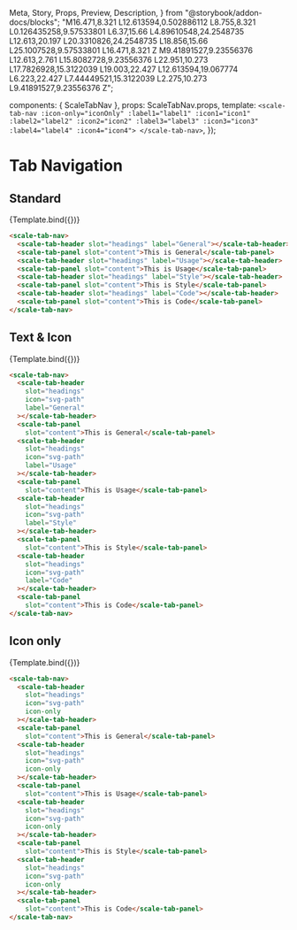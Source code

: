   Meta,
  Story,
  Props,
  Preview,
  Description,
} from "@storybook/addon-docs/blocks";
  "M16.471,8.321 L12.613594,0.502886112 L8.755,8.321 L0.126435258,9.57533801 L6.37,15.66 L4.89610548,24.2548735 L12.613,20.197 L20.3310826,24.2548735 L18.856,15.66 L25.1007528,9.57533801 L16.471,8.321 Z M9.41891527,9.23556376 L12.613,2.761 L15.8082728,9.23556376 L22.951,10.273 L17.7826928,15.3122039 L19.003,22.427 L12.613594,19.067774 L6.223,22.427 L7.44449521,15.3122039 L2.275,10.273 L9.41891527,9.23556376 Z";

<Meta title="Components/Tab-Navigation" component={ScaleTabNav} />

  components: { ScaleTabNav },
  props: ScaleTabNav.props,
  template: `
    <scale-tab-nav :icon-only="iconOnly" :label1="label1" :icon1="icon1" :label2="label2" :icon2="icon2" :label3="label3" :icon3="icon3" :label4="label4" :icon4="icon4">
    </scale-tab-nav>
  `,
});

# Tab Navigation

## Standard

<Preview withSource="none">
  <Story name="Text only">{Template.bind({})}</Story>
</Preview>

```html
<scale-tab-nav>
  <scale-tab-header slot="headings" label="General"></scale-tab-header>
  <scale-tab-panel slot="content">This is General</scale-tab-panel>
  <scale-tab-header slot="headings" label="Usage"></scale-tab-header>
  <scale-tab-panel slot="content">This is Usage</scale-tab-panel>
  <scale-tab-header slot="headings" label="Style"></scale-tab-header>
  <scale-tab-panel slot="content">This is Style</scale-tab-panel>
  <scale-tab-header slot="headings" label="Code"></scale-tab-header>
  <scale-tab-panel slot="content">This is Code</scale-tab-panel>
</scale-tab-nav>
```

<Props story="Standard" />

## Text & Icon

<Preview withSource="none">
  <Story
    name="Text and Icon"
    args={{
      icon1: "M12 5.11l7.75 7.75V19a2.245 2.245 0 01-2.25 2.25h-4.75v-4.5a.75.75 0 10-1.5 0v4.5H6.5A2.245 2.245 0 014.25 19v-6.14zm0-4.24l11.565 11.565-1.06 1.06L12 2.99 1.495 13.495l-1.06-1.06z",
      icon2: "m20.5 1v17l-5 5h-10c-1.65 0-3-1.35-3-3v-19zm-1.5 1.5h-15v17.5c0 .85.65 1.5 1.5 1.5h9v-3c0-.85.65-1.5 1.5-1.5h3zm-2.85 4.75c.25-.3.75-.3 1.05-.05s.3.75.05 1.05l-4.45 5.05-3-2.5-2.95 3.45c-.15.15-.35.25-.55.25-.15 0-.35-.05-.45-.2-.35-.25-.35-.75-.1-1.05l3.95-4.55 3 2.5z",
      icon3: "M23.55 9.4c-.25-.7-.85-1.2-1.6-1.25l-6-.45-2.25-5.55C13.4 1.45 12.75 1 12 1s-1.4.45-1.7 1.15L8 7.75 2 8.2c-.75.05-1.35.55-1.6 1.25s0 1.45.55 1.95l4.6 3.9-1.4 5.8c-.15.7.1 1.45.7 1.9.3.25.7.35 1.05.35s.65-.1.95-.25L12 19.9l5.1 3.2c.65.4 1.4.35 2-.05.6-.45.85-1.2.7-1.9l-1.45-5.85 4.6-3.9c.6-.55.85-1.3.6-2zm-1.5.8l-5.3 4.5 1.65 6.75c.05.2-.05.3-.1.35s-.2.1-.35 0L12 18.1l-5.9 3.65c-.15.1-.3.05-.35 0s-.15-.15-.1-.35l1.65-6.75-5.3-4.5c-.15-.1-.1-.25-.1-.35 0-.05.1-.2.25-.2l6.95-.5 2.65-6.45c.05-.15.15-.15.25-.15s.2.05.3.2l2.65 6.45 6.95.5c.2 0 .25.15.25.2 0 .1 0 .25-.1.35z",
      icon4: "M14 1l.5 2.75c.15.75.95 1.05 1.55.65l2.3-1.6 2.85 2.85-1.6 2.3c-.4.6-.05 1.4.65 1.55L23 10v4l-2.75.5a.994.994 0 00-.65 1.55l1.6 2.3-2.85 2.85-2.3-1.6c-.6-.4-1.4-.05-1.55.65L14 23h-4l-.5-2.75c-.15-.7-.95-1.05-1.55-.65l-2.3 1.6-2.85-2.85 1.6-2.3c.4-.6.05-1.4-.65-1.55L1 14v-4l2.75-.5a.994.994 0 00.65-1.55l-1.6-2.3L5.65 2.8l2.3 1.6c.6.4 1.4.05 1.55-.65L10 1h4zm-1.25 1.5h-1.5l-.3 1.5c-.2 1.2-1.25 2.05-2.45 2.05-.5 0-1-.15-1.4-.45l-1.3-.9-1.05 1.05.9 1.3c.5.7.6 1.6.25 2.4-.3.8-1 1.35-1.85 1.5l-1.55.3v1.5l1.55.25c.85.15 1.5.7 1.85 1.5.35.8.25 1.7-.25 2.4l-.9 1.3 1.05 1.05 1.3-.9c.4-.3.9-.45 1.4-.45 1.2 0 2.25.85 2.45 2.05l.3 1.55h1.5l.3-1.55c.2-1.2 1.25-2.05 2.45-2.05.5 0 1 .15 1.4.45l1.3.9 1.05-1.05-.9-1.3c-.5-.7-.55-1.6-.25-2.3.3-.8 1-1.35 1.85-1.5l1.55-.3v-1.5l-1.55-.3c-.85-.15-1.5-.7-1.85-1.5-.35-.8-.25-1.7.25-2.4l.9-1.3-1.05-1.05-1.3.9c-.4.3-.9.45-1.4.45-1.2 0-2.25-.85-2.45-2.05l-.3-1.55zM12 9a3 3 0 110 6 3 3 0 010-6z",
    }}
  >
    {Template.bind({})}
  </Story>
</Preview>

```html
<scale-tab-nav>
  <scale-tab-header
    slot="headings"
    icon="svg-path"
    label="General"
  ></scale-tab-header>
  <scale-tab-panel
    slot="content">This is General</scale-tab-panel>
  <scale-tab-header
    slot="headings"
    icon="svg-path"
    label="Usage"
  ></scale-tab-header>
  <scale-tab-panel
    slot="content">This is Usage</scale-tab-panel>
  <scale-tab-header
    slot="headings"
    icon="svg-path"
    label="Style"
  ></scale-tab-header>
  <scale-tab-panel
    slot="content">This is Style</scale-tab-panel>
  <scale-tab-header
    slot="headings"
    icon="svg-path"
    label="Code"
  ></scale-tab-header>
  <scale-tab-panel
    slot="content">This is Code</scale-tab-panel>
</scale-tab-nav>
```

## Icon only

<Preview withSource="none">
  <Story
    name="Icon only"
    args={{
      icon1: "M12 5.11l7.75 7.75V19a2.245 2.245 0 01-2.25 2.25h-4.75v-4.5a.75.75 0 10-1.5 0v4.5H6.5A2.245 2.245 0 014.25 19v-6.14zm0-4.24l11.565 11.565-1.06 1.06L12 2.99 1.495 13.495l-1.06-1.06z",
      icon2: "m20.5 1v17l-5 5h-10c-1.65 0-3-1.35-3-3v-19zm-1.5 1.5h-15v17.5c0 .85.65 1.5 1.5 1.5h9v-3c0-.85.65-1.5 1.5-1.5h3zm-2.85 4.75c.25-.3.75-.3 1.05-.05s.3.75.05 1.05l-4.45 5.05-3-2.5-2.95 3.45c-.15.15-.35.25-.55.25-.15 0-.35-.05-.45-.2-.35-.25-.35-.75-.1-1.05l3.95-4.55 3 2.5z",
      icon3: "M23.55 9.4c-.25-.7-.85-1.2-1.6-1.25l-6-.45-2.25-5.55C13.4 1.45 12.75 1 12 1s-1.4.45-1.7 1.15L8 7.75 2 8.2c-.75.05-1.35.55-1.6 1.25s0 1.45.55 1.95l4.6 3.9-1.4 5.8c-.15.7.1 1.45.7 1.9.3.25.7.35 1.05.35s.65-.1.95-.25L12 19.9l5.1 3.2c.65.4 1.4.35 2-.05.6-.45.85-1.2.7-1.9l-1.45-5.85 4.6-3.9c.6-.55.85-1.3.6-2zm-1.5.8l-5.3 4.5 1.65 6.75c.05.2-.05.3-.1.35s-.2.1-.35 0L12 18.1l-5.9 3.65c-.15.1-.3.05-.35 0s-.15-.15-.1-.35l1.65-6.75-5.3-4.5c-.15-.1-.1-.25-.1-.35 0-.05.1-.2.25-.2l6.95-.5 2.65-6.45c.05-.15.15-.15.25-.15s.2.05.3.2l2.65 6.45 6.95.5c.2 0 .25.15.25.2 0 .1 0 .25-.1.35z",
      icon4: "M14 1l.5 2.75c.15.75.95 1.05 1.55.65l2.3-1.6 2.85 2.85-1.6 2.3c-.4.6-.05 1.4.65 1.55L23 10v4l-2.75.5a.994.994 0 00-.65 1.55l1.6 2.3-2.85 2.85-2.3-1.6c-.6-.4-1.4-.05-1.55.65L14 23h-4l-.5-2.75c-.15-.7-.95-1.05-1.55-.65l-2.3 1.6-2.85-2.85 1.6-2.3c.4-.6.05-1.4-.65-1.55L1 14v-4l2.75-.5a.994.994 0 00.65-1.55l-1.6-2.3L5.65 2.8l2.3 1.6c.6.4 1.4.05 1.55-.65L10 1h4zm-1.25 1.5h-1.5l-.3 1.5c-.2 1.2-1.25 2.05-2.45 2.05-.5 0-1-.15-1.4-.45l-1.3-.9-1.05 1.05.9 1.3c.5.7.6 1.6.25 2.4-.3.8-1 1.35-1.85 1.5l-1.55.3v1.5l1.55.25c.85.15 1.5.7 1.85 1.5.35.8.25 1.7-.25 2.4l-.9 1.3 1.05 1.05 1.3-.9c.4-.3.9-.45 1.4-.45 1.2 0 2.25.85 2.45 2.05l.3 1.55h1.5l.3-1.55c.2-1.2 1.25-2.05 2.45-2.05.5 0 1 .15 1.4.45l1.3.9 1.05-1.05-.9-1.3c-.5-.7-.55-1.6-.25-2.3.3-.8 1-1.35 1.85-1.5l1.55-.3v-1.5l-1.55-.3c-.85-.15-1.5-.7-1.85-1.5-.35-.8-.25-1.7.25-2.4l.9-1.3-1.05-1.05-1.3.9c-.4.3-.9.45-1.4.45-1.2 0-2.25-.85-2.45-2.05l-.3-1.55zM12 9a3 3 0 110 6 3 3 0 010-6z",
      iconOnly: true
    }}
  >
    {Template.bind({})}
  </Story>
</Preview>


```html
<scale-tab-nav>
  <scale-tab-header
    slot="headings"
    icon="svg-path"
    icon-only
  ></scale-tab-header>
  <scale-tab-panel
    slot="content">This is General</scale-tab-panel>
  <scale-tab-header
    slot="headings"
    icon="svg-path"
    icon-only
  ></scale-tab-header>
  <scale-tab-panel
    slot="content">This is Usage</scale-tab-panel>
  <scale-tab-header
    slot="headings"
    icon="svg-path"
    icon-only
  ></scale-tab-header>
  <scale-tab-panel
    slot="content">This is Style</scale-tab-panel>
  <scale-tab-header
    slot="headings"
    icon="svg-path"
    icon-only
  ></scale-tab-header>
  <scale-tab-panel
    slot="content">This is Code</scale-tab-panel>
</scale-tab-nav>
```

